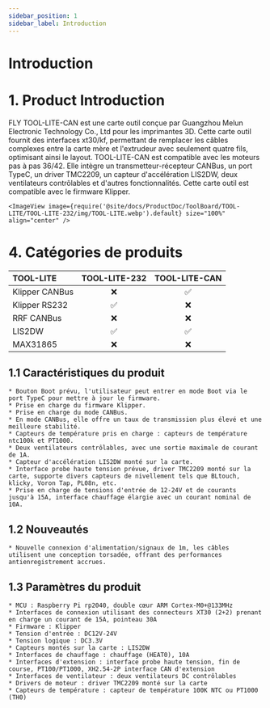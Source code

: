 ```yaml
---
sidebar_position: 1
sidebar_label: Introduction
---
```


# Introduction

# 1. Product Introduction

FLY TOOL-LITE-CAN est une carte outil conçue par Guangzhou Melun Electronic Technology Co., Ltd pour les imprimantes 3D. Cette carte outil fournit des interfaces xt30/kf, permettant de remplacer les câbles complexes entre la carte mère et l'extrudeur avec seulement quatre fils, optimisant ainsi le layout. TOOL-LITE-CAN est compatible avec les moteurs pas à pas 36/42. Elle intègre un transmetteur-récepteur CANBus, un port TypeC, un driver TMC2209, un capteur d'accélération LIS2DW, deux ventilateurs contrôlables et d'autres fonctionnalités. Cette carte outil est compatible avec le firmware Klipper.

    <ImageView image={require('@site/docs/ProductDoc/ToolBoard/TOOL-LITE/TOOL-LITE-232/img/TOOL-LITE.webp').default} size="100%" align="center" />

# 4. Catégories de produits

| TOOL-LITE  |    TOOL-LITE-232     |    TOOL-LITE-CAN     |
| :------------- | :------------------: | :------------------: |
| Klipper CANBus |         :x:          |  :white_check_mark:  |
| Klipper RS232  |  :white_check_mark:  |         :x:          |
| RRF CANBus     |         :x:          |         :x:          |
| LIS2DW         |  :white_check_mark:  |  :white_check_mark:  |
| MAX31865       |         :x:          |         :x:          |


## 1.1 Caractéristiques du produit

    * Bouton Boot prévu, l'utilisateur peut entrer en mode Boot via le port TypeC pour mettre à jour le firmware.
    * Prise en charge du firmware Klipper.
    * Prise en charge du mode CANBus.
    * En mode CANBus, elle offre un taux de transmission plus élevé et une meilleure stabilité.
    * Capteurs de température pris en charge : capteurs de température ntc100k et PT1000.
    * Deux ventilateurs contrôlables, avec une sortie maximale de courant de 1A.
    * Capteur d'accélération LIS2DW monté sur la carte.
    * Interface probe haute tension prévue, driver TMC2209 monté sur la carte, supporte divers capteurs de nivellement tels que BLtouch, klicky, Voron Tap, PL08n, etc.
    * Prise en charge de tensions d'entrée de 12-24V et de courants jusqu'à 15A, interface chauffage élargie avec un courant nominal de 10A.

## 1.2 Nouveautés

    * Nouvelle connexion d'alimentation/signaux de 1m, les câbles utilisent une conception torsadée, offrant des performances antienregistrement accrues.

## 1.3 Paramètres du produit

    * MCU : Raspberry Pi rp2040, double cœur ARM Cortex-M0+@133MHz
    * Interfaces de connexion utilisant des connecteurs XT30 (2+2) prenant en charge un courant de 15A, pointeau 30A
    * Firmware : Klipper
    * Tension d'entrée : DC12V-24V
    * Tension logique : DC3.3V
    * Capteurs montés sur la carte : LIS2DW
    * Interfaces de chauffage : chauffage (HEAT0), 10A
    * Interfaces d'extension : interface probe haute tension, fin de course, PT100/PT1000, XH2.54-2P interface CAN d'extension
    * Interfaces de ventilateur : deux ventilateurs DC contrôlables
    * Drivers de moteur : driver TMC2209 monté sur la carte
    * Capteurs de température : capteur de température 100K NTC ou PT1000 (TH0)
